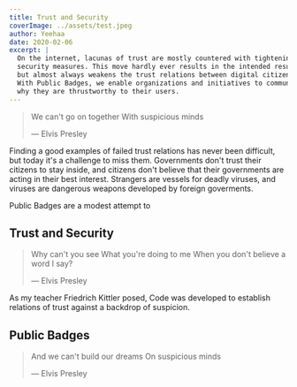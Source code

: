 ```yaml
---
title: Trust and Security
coverImage: ../assets/test.jpeg
author: Yeehaa
date: 2020-02-06
excerpt: |
  On the internet, lacunas of trust are mostly countered with tightening
  security measures. This move hardly ever results in the intended result,
  but almost always weakens the trust relations between digital citizens.
  With Public Badges, we enable organizations and initiatives to communicate 
  why they are thrustworthy to their users.
---
```


> We can't go on together
> With suspicious minds
>
> &mdash; Elvis Presley

Finding a good examples of failed trust relations has never been difficult, but 
today it's a challenge to miss them. Governments don't trust their citizens to stay inside, and citizens don't believe that their governments are acting in their best interest. Strangers are vessels for deadly viruses, and viruses are dangerous weapons developed by foreign goverments.

Public Badges are a modest attempt to 



## Trust and Security

> Why can't you see
> What you're doing to me
> When you don't believe a word I say?
>
> &mdash; Elvis Presley

As my teacher Friedrich Kittler posed, Code was developed to 
establish relations of trust against a backdrop of suspicion.


## Public Badges


> And we can't build our dreams
> On suspicious minds
>
> &mdash; Elvis Presley
